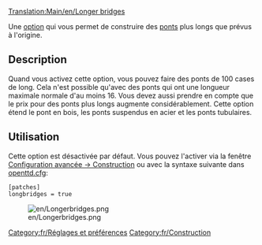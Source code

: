 [[Translation:Main/en/Longer bridges]]
[[Category:fr/Réglages et préférences]]
[[Category:fr/Construction]]

Une [[Main/fr/Options avancées|option]] qui vous permet de construire des [[Main/fr/Ponts|ponts]] plus longs que prévus à l'origine.

== Description ==
Quand vous activez cette option, vous pouvez faire des ponts de 100 cases de long. Cela n'est possible qu'avec des ponts qui ont une longueur maximale normale d'au moins 16. Vous devez aussi prendre en compte que le prix pour des ponts plus longs augmente considérablement. Cette option étend le pont en bois, les ponts suspendus en acier et les ponts tubulaires.

== Utilisation ==
Cette option est désactivée par défaut. Vous pouvez l'activer via la fenêtre [[Main/en/Options avancées/Construction/Fr#Autoriser la construction de ponts très longs|Configuration avancée -> Construction]] ou avec la syntaxe suivante dans [[Main/fr/Openttd.cfg|openttd.cfg]]:

 [patches]
 longbridges = true

[[File:en/Longerbridges.png|center]]